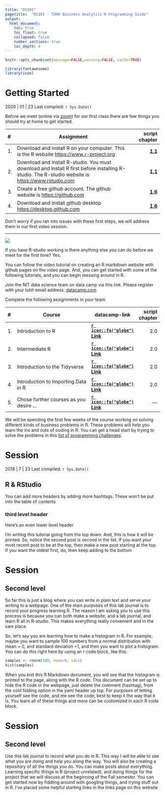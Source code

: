 ```yaml
---
title: "DS101"
pagetitle:  "DS101 · TUHH Business Analytics R Programming Guide"
output:
  html_document:
    toc: true
    toc_float: true
    collapsed: false
    number_sections: true
    toc_depth: 4
---
```


[comment]: <> (Set global options for code chunks)
```r
knitr::opts_chunk$set(message=FALSE,warning=FALSE, cache=TRUE)
```

```r
library(fontawesome)
library(icon)
```

# Getting Started {-}

2020 | 01 | 23 Last compiled: `r Sys.Date()`

Before we meet (online via [zoom](https://zoom.us/download)) for our first class there are few things you should try at home to get started.

|#|Assignment|script chapter|
|:-|------------------------|-----:|
|1.|Download and install R on your computer. This is the R website [https://www.r-project.org](https://www.r-project.org)|<a href="https://tuhh-w11.github.io/data-science/script/docs/r-rstudio.html" target="_blank"><b>1.1</b></a>|
|2.|Download and install R-studio. You must download and install R first before installing R-studio. The R-studio website is [https://www.rstudio.com](https://www.rstudio.com)|<a href="https://tuhh-w11.github.io/data-science/script/docs/r-rstudio.html" target="_blank"><b>1.1</b></a>|
|3.|Create a free github account. The github website is [https://github.com](https://github.com)|<a href="https://tuhh-w11.github.io/data-science/script/docs/https://tuhh-w11.github.io/data-science/script/docs/github.html" target="_blank"><b>1.6</b></a>|
|4.|Download and install github desktop [https://desktop.github.com](https://desktop.github.com)|<a href="https://tuhh-w11.github.io/data-science/script/docs/https://tuhh-w11.github.io/data-science/script/docs/github.html" target="_blank"><b>1.6</b></a>|

Don't worry if you ran into issues with these first steps, we will address them in our first video session. 

***

<p>
![](images/datacamp-vector-logo.svg)
</p>

If you have R-studio working is there anything else you can do before we meet for the first time? Yes.

You can follow the video tutorial on creating an R markdown website with github pages on the video page. And, you can get started with some of the following tutorials, and you can begin messing around in R. 

Join the NIT data science team on data camp via this link. Please register with your tuhh email address. [datacamp.com](https://www.datacamp.com/groups/shared_links/91287653ed5bd4c0f14e7c60e2d61a62dc1f1ba2afc84a4909665c00cd441f0c)

Complete the following assignments in your team.

|#|Course|datacamp-link|script chapter|
|:-|------------------------|-|-:|
|1.|Introduction to R|<a href="https://learn.datacamp.com/courses/free-introduction-to-r" target="_blank"><b>`r icon::fa("globe")` Link</b></a>|2.0|
|2.|Intermediate R|<a href="https://learn.datacamp.com/courses/intermediate-r" target="_blank"><b>`r icon::fa("globe")` Link</b></a>|2.0|
|3.|Introduction to the Tidyverse|<a href="https://learn.datacamp.com/courses/introduction-to-the-tidyverse" target="_blank"><b>`r icon::fa("globe")` Link</b></a>|2.0|
|4.|Introduction to Importing Data in R|<a href="https://learn.datacamp.com/courses/introduction-to-importing-data-in-r" target="_blank"><b>`r icon::fa("globe")` Link</b></a>|2.0|
|5.|Chose further courses as you desire ...|<a href="https://learn.datacamp.com/courses/" target="_blank"><b>`r icon::fa("globe")` Link</b></a>|---|

We will be spending the first few weeks of the course working on solving different kinds of business problems in R. These problems will help you learn the ins and outs of coding in R. You can get a head start by trying to solve the problems in this [list of programming challenges](https://crumplab.github.io/programmingforpsych/programming-challenges-i-learning-the-fundamentals.html). 

# Session

2018 | 7 | 23 Last compiled: `r Sys.Date()`

## R & RStudio

You can add more headers by adding more hashtags. These won't be put into the table of contents

### third level header

Here's an even lower level header

I'm writing this tutorial going from the top down. And, this is how it will be printed. So, notice the second post is second in the list. If you want your most recent post to be at the top, then make a new post starting at the top. If you want the oldest first, do, then keep adding to the bottom

# Session
## Second level

So far this is just a blog where you can write in plain text and serve your writing to a webpage. One of the main purposes of this lab journal is to record your progress learning R. The reason I am asking you to use this process is because you can both make a website, and a lab journal, and learn R all in R-studio. This makes everything really convenient and in the sam place. 

So, let's say you are learning how to make a histogram in R. For example, maybe you want to sample 100 numbers from a normal distribution with mean = 0, and standard deviation =1, and then you want to plot a histogram. You can do this right here by using an r code block, like this:

```r
samples <- rnorm(100, mean=0, sd=1)
hist(samples)
```

When you knit this R Markdown document, you will see that the histogram is printed to the page, along with the R code. This document can be set up to hide the R code in the webpage, just delete the comment (hashtag), from the cold folding option in the yaml header up top. For purposes of letting yourself see the code, and me see the code, best to keep it the way that it is. You learn all of these things and more can be customized in each R code block.

# Session
## Second level

Use this lab journal to record what you do in R. This way I will be able to see what you are doing and help you along the way. You will also be creating a repository of all the things you do. You can make posts about everything. Learning specific things in R (project unrelated), and doing things for the project that we will discuss at the beginning of the Fall semester. You can get started now by fiddling around with googling things, and trying stuff out in R. I've placed some helpful starting links in the links page on this website
